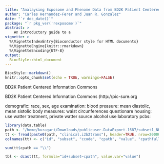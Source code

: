 ```yaml
---
title: "Analaysing Exposome and Phenome Data from BD2K Patient Centered Information Commons Platform"
author: "Carles Hernandez-Ferer and Juan R. Gonzalez"
date: "`r doc_date()`"
package: "`r pkg_ver('rexposome')`"
abstract: >
    An introductory guide to a
vignette: >
  %\VignetteIndexEntry{Bioconductor style for HTML documents}
  %\VignetteEngine{knitr::rmarkdown}
  %\VignetteEncoding{UTF-8}
output: 
  BiocStyle::html_document
---
```



```r
BiocStyle::markdown()
knitr::opts_chunk$set(echo = TRUE, warnings=FALSE)
```

BD2K Patient Centered Information Commons

BD2K Patient Centered Information Commons (http://pic-sure.org

demografic: race, sex, age
examination:
    blood preasure: mean diastolic, mean sistolic
    body measures: waist circunferences
questionare
    housing: use watter treatment, private watter source
    alcohol use
laboratory
    pcbs:
        
```r
library(data.table)
path <- "/home/kuragari/Downloads/publicuser-DataExport-1687/subset1_NHANES/Clinical/"
tt <- fread(paste0(path, "clinical.i2b2trans"), header=TRUE, nrow=2000000)
colnames(tt) <- c("id", "subset", "ccode", "cpath", "value", "cpathfull")

sum(tt$cpath == "\\")

tbl <- dcast(tt, formula="id+subset~cpath", value.var="value")
```
